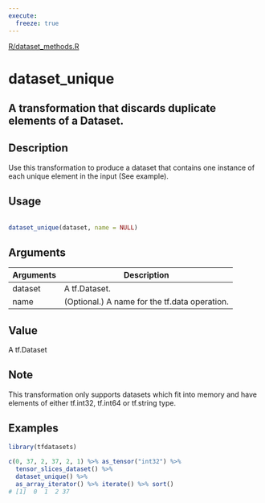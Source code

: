 ```yaml
---
execute:
  freeze: true
---
```


[R/dataset_methods.R](https://github.com/rstudio/tfdatasets//blob/main/R/dataset_methods.R#L768) 

# dataset_unique

## A transformation that discards duplicate elements of a Dataset.

## Description
 Use this transformation to produce a dataset that contains one instance of each unique element in the input (See example). 


## Usage
```r
 
dataset_unique(dataset, name = NULL) 
```

## Arguments
|Arguments|Description|
|---|---|
| dataset | A tf.Dataset. |
| name | (Optional.) A name for the tf.data operation. |



## Value
 A tf.Dataset 

## Note
 This transformation only supports datasets which fit into memory and have elements of either tf.int32, tf.int64 or tf.string type. 

## Examples
```r
library(tfdatasets)
 
c(0, 37, 2, 37, 2, 1) %>% as_tensor("int32") %>% 
  tensor_slices_dataset() %>% 
  dataset_unique() %>% 
  as_array_iterator() %>% iterate() %>% sort() 
# [1]  0  1  2 37 
 
```


